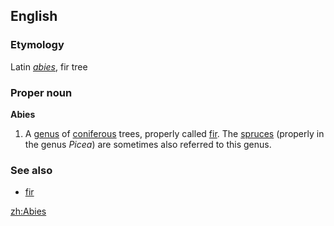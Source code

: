 {{see|abies}}
{{wikipedia}}
==English==

===Etymology===
Latin ''[[abies]]'', fir tree

===Proper noun===
'''Abies'''

# {{botany}} A [[genus]] of [[coniferous]] trees, properly called [[fir]]. The [[spruces]] (properly in the genus ''Picea'') are sometimes also referred to this genus.

===See also===
*[[fir]]

[[zh:Abies]]
